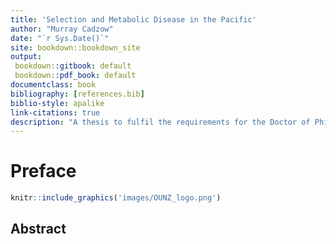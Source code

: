 ```yaml
---
title: 'Selection and Metabolic Disease in the Pacific'
author: "Murray Cadzow"
date: "`r Sys.Date()`"
site: bookdown::bookdown_site
output:
 bookdown::gitbook: default
 bookdown::pdf_book: default
documentclass: book
bibliography: [references.bib]
biblio-style: apalike
link-citations: true
description: "A thesis to fulfil the requirements for the Doctor of Philosophy"
---
```


# Preface {-}
```r
knitr::include_graphics('images/OUNZ_logo.png')
```
## Abstract {-}